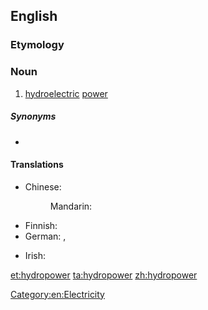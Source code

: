 ==English==

===Etymology===
{{prefix|hydro|power}}

===Noun===
{{en-noun|-}}

# [[hydroelectric]] [[power]]

=====Synonyms=====
* {{l|en|water power}}

====Translations====
{{trans-top|hydroelectric power}}
* Chinese:
*: Mandarin: {{t|cmn|水力发电|sc=Hani}}
* Finnish: {{t+|fi|vesivoima}}
* German: {{t+|de|Wasserkraft|f}}, {{t-|de|Hydroenergie|f}}
{{trans-mid}}
* Irish: {{t-|ga|hidreachumhacht|f}}
{{trans-bottom}}

[[Category:en:Electricity]]

[[et:hydropower]]
[[ta:hydropower]]
[[zh:hydropower]]